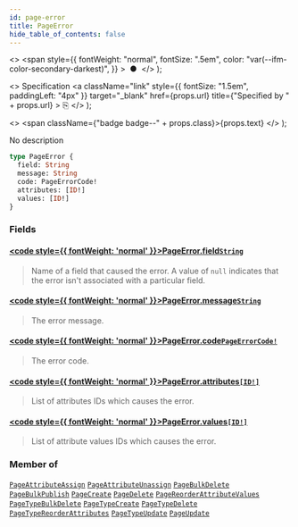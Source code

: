 ```yaml
---
id: page-error
title: PageError
hide_table_of_contents: false
---
```


  <>
    <span
      style={{
        fontWeight: "normal",
        fontSize: ".5em",
        color: "var(--ifm-color-secondary-darkest)",
      }}
    >
      &nbsp;●&nbsp;
    </span>
  </>
);

  <>
    Specification
    <a
      className="link"
      style={{ fontSize: "1.5em", paddingLeft: "4px" }}
      target="\_blank"
      href={props.url}
      title={"Specified by " + props.url}
    >
      ⎘
    </a>
  </>
);

  <>
    <span className={"badge badge--" + props.class}>{props.text}</span>
  </>
);

No description

```graphql
type PageError {
  field: String
  message: String
  code: PageErrorCode!
  attributes: [ID!]
  values: [ID!]
}
```

### Fields

#### [<code style={{ fontWeight: 'normal' }}>PageError.<b>field</b></code>](#)<Bullet />[`String`](../../api-reference/miscellaneous/scalars/string) <Badge class="secondary" text="scalar"/> <Badge class="secondary" text="miscellaneous"/>

> Name of a field that caused the error. A value of `null` indicates that the error isn't associated with a particular field.

#### [<code style={{ fontWeight: 'normal' }}>PageError.<b>message</b></code>](#)<Bullet />[`String`](../../api-reference/miscellaneous/scalars/string) <Badge class="secondary" text="scalar"/> <Badge class="secondary" text="miscellaneous"/>

> The error message.

#### [<code style={{ fontWeight: 'normal' }}>PageError.<b>code</b></code>](#)<Bullet />[`PageErrorCode!`](../../api-reference/pages/enums/page-error-code) <Badge class="secondary" text="non-null"/> <Badge class="secondary" text="enum"/> <Badge class="secondary" text="pages"/>

> The error code.

#### [<code style={{ fontWeight: 'normal' }}>PageError.<b>attributes</b></code>](#)<Bullet />[`[ID!]`](../../api-reference/miscellaneous/scalars/id) <Badge class="secondary" text="list"/> <Badge class="secondary" text="scalar"/> <Badge class="secondary" text="miscellaneous"/>

> List of attributes IDs which causes the error.

#### [<code style={{ fontWeight: 'normal' }}>PageError.<b>values</b></code>](#)<Bullet />[`[ID!]`](../../api-reference/miscellaneous/scalars/id) <Badge class="secondary" text="list"/> <Badge class="secondary" text="scalar"/> <Badge class="secondary" text="miscellaneous"/>

> List of attribute values IDs which causes the error.

### Member of

[`PageAttributeAssign`](../../api-reference/pages/objects/page-attribute-assign) <Badge class="secondary" text="object"/><Bullet />[`PageAttributeUnassign`](../../api-reference/pages/objects/page-attribute-unassign) <Badge class="secondary" text="object"/><Bullet />[`PageBulkDelete`](../../api-reference/pages/objects/page-bulk-delete) <Badge class="secondary" text="object"/><Bullet />[`PageBulkPublish`](../../api-reference/pages/objects/page-bulk-publish) <Badge class="secondary" text="object"/><Bullet />[`PageCreate`](../../api-reference/pages/objects/page-create) <Badge class="secondary" text="object"/><Bullet />[`PageDelete`](../../api-reference/pages/objects/page-delete) <Badge class="secondary" text="object"/><Bullet />[`PageReorderAttributeValues`](../../api-reference/pages/objects/page-reorder-attribute-values) <Badge class="secondary" text="object"/><Bullet />[`PageTypeBulkDelete`](../../api-reference/pages/objects/page-type-bulk-delete) <Badge class="secondary" text="object"/><Bullet />[`PageTypeCreate`](../../api-reference/pages/objects/page-type-create) <Badge class="secondary" text="object"/><Bullet />[`PageTypeDelete`](../../api-reference/pages/objects/page-type-delete) <Badge class="secondary" text="object"/><Bullet />[`PageTypeReorderAttributes`](../../api-reference/pages/objects/page-type-reorder-attributes) <Badge class="secondary" text="object"/><Bullet />[`PageTypeUpdate`](../../api-reference/pages/objects/page-type-update) <Badge class="secondary" text="object"/><Bullet />[`PageUpdate`](../../api-reference/pages/objects/page-update) <Badge class="secondary" text="object"/>
